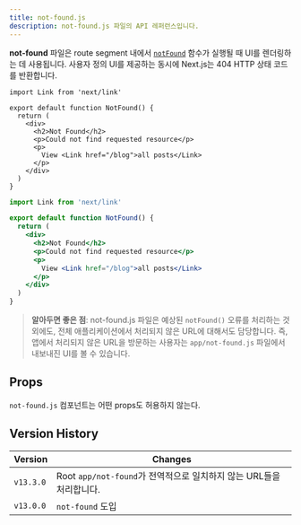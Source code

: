 ```yaml
---
title: not-found.js
description: not-found.js 파일의 API 레퍼런스입니다.
---
```


**not-found** 파일은 route segment 내에서 [`notFound`](/docs/app/api-reference/functions/not-found) 함수가 실행될 때 UI를 렌더링하는 데 사용됩니다. 사용자 정의 UI를 제공하는 동시에 Next.js는 404 HTTP 상태 코드를 반환합니다.

```tsx filename="app/blog/not-found.tsx" switcher
import Link from 'next/link'

export default function NotFound() {
  return (
    <div>
      <h2>Not Found</h2>
      <p>Could not find requested resource</p>
      <p>
        View <Link href="/blog">all posts</Link>
      </p>
    </div>
  )
}
```

```jsx filename="app/blog/not-found.js" switcher
import Link from 'next/link'

export default function NotFound() {
  return (
    <div>
      <h2>Not Found</h2>
      <p>Could not find requested resource</p>
      <p>
        View <Link href="/blog">all posts</Link>
      </p>
    </div>
  )
}
```

> **알아두면 좋은 점**: not-found.js 파일은 예상된 `notFound()` 오류를 처리하는 것 외에도, 전체 애플리케이션에서 처리되지 않은 URL에 대해서도 담당합니다. 즉, 앱에서 처리되지 않은 URL을 방문하는 사용자는 `app/not-found.js` 파일에서 내보내진 UI를 볼 수 있습니다.

## Props

`not-found.js` 컴포넌트는 어떤 props도 허용하지 않는다.

## Version History

| Version   | Changes                                                             |
| --------- | ------------------------------------------------------------------- |
| `v13.3.0` | Root `app/not-found`가 전역적으로 일치하지 않는 URL들을 처리합니다. |
| `v13.0.0` | `not-found` 도입                                                    |

